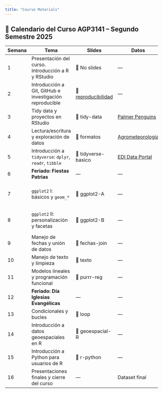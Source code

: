 ```yaml
---
title: "Course Materials"
---
```


## 📆 Calendario del Curso AGP3141 – Segundo Semestre 2025

| Semana | Tema                                                    | Slides              | Datos                                                                      | Referencias                                                                        |     |
|------------|------------|------------|------------|------------|------------|
| 1      | Presentación del curso. Introducción a R y RStudio      | 📄 No slides        | —                                                                          | Videos en Canvas                                                                   |     |
| 2      | Introducción a Git, GitHub e investigación reproducible | 📄 [reproducibilidad](https://saryace.github.io/environ-dataviz-uc/slides/01-semana.html) | —                                                                          | [Happy Git with R](https://happygitwithr.com/) + otras (ver slides)                |     |
| 3      | Tidy data y proyectos en RStudio                        | 📄 tidy-data        | [Palmer Penguins](https://allisonhorst.github.io/palmerpenguins/)          | [R4DS](https://es.r4ds.hadley.nz/)                                                 |     |
| 4      | Lectura/escritura y exploración de datos                | 📄 formatos         | [Agrometeorologia](https://agrometeorologia.cl/)                           | [R4DS](https://es.r4ds.hadley.nz/)                                                 |     |
| 5      | Introducción a `tidyverse`: `dplyr`, `readr`, `tibble`  | 📄 tidyverse-basico | [EDI Data Portal](https://portal.edirepository.org/nis/advancedSearch.jsp) | [R4DS](https://es.r4ds.hadley.nz/)                                                 |     |
| 6      | **Feriado: Fiestas Patrias**                            | —                   | —                                                                          | —                                                                                  |     |
| 7      | `ggplot2` I: básicos y `geom_*`                         | 📄 ggplot2-A        | —                                                                          | [Modern Data Visualization with R](https://rkabacoff.github.io/datavis/index.html) |     |
| 8      | `ggplot2` II: personalización y facetas                 | 📄 ggplot2-B        | —                                                                          | [Modern Data Visualization with R](https://rkabacoff.github.io/datavis/index.html) |     |
| 9      | Manejo de fechas y unión de datos                       | 📄 fechas-join      | —                                                                          | [R4DS](https://es.r4ds.hadley.nz/)                                                 |     |
| 10     | Manejo de texto y limpieza                              | 📄 texto            | —                                                                          | —                                                                                  |     |
| 11     | Modelos lineales y programación funcional               | 📄 purrr-reg        | —                                                                          | —                                                                                  |     |
| 12     | **Feriado: Día Iglesias Evangélicas**                   | —                   | —                                                                          | —                                                                                  |     |
| 13     | Condicionales y bucles                                  | 📄 loop             | —                                                                          | —                                                                                  |     |
| 14     | Introducción a datos geoespaciales en R                 | 📄 geoespacial-R    | —                                                                          | —                                                                                  |     |
| 15     | Introducción a Python para usuarios de R                | 📄 r-python         | —                                                                          | —                                                                                  |     |
| 16     | Presentaciones finales y cierre del curso               | —                   | Dataset final                                                              | —                                                                                  | —   |
